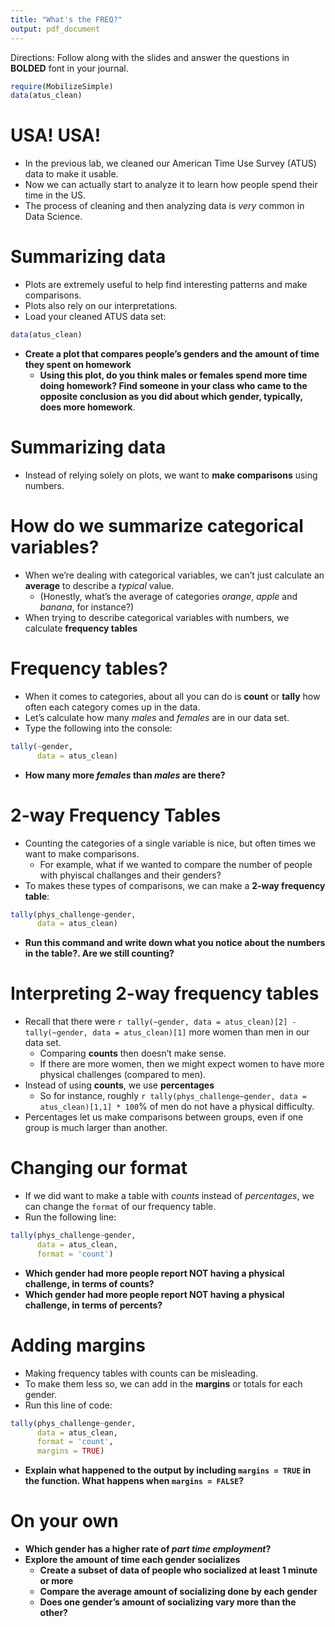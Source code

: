 ```yaml
---
title: "What's the FREQ?"
output: pdf_document
---
```


Directions: Follow along with the slides and answer the questions in **BOLDED** font in your journal.
```r
require(MobilizeSimple)
data(atus_clean)
```


USA! USA!
=========

- In the previous lab, we cleaned our American Time Use Survey (ATUS) data to make it usable.
- Now we can actually start to analyze it to learn how people spend their time in the US.
- The process of cleaning and then analyzing data is _very_ common in Data Science.



Summarizing data
=================================

- Plots are extremely useful to help find interesting patterns and make comparisons.
- Plots also rely on our interpretations.
- Load your cleaned ATUS data set:
```r
data(atus_clean)
```
- **Create a plot that compares people's genders and the amount of time they spent on homework**
    - **Using this plot, do you think males or females spend more time doing homework? Find someone in your class who came to the opposite conclusion as you did about which gender, typically, does more homework**.

Summarizing data
================

- Instead of relying solely on plots, we want to **make comparisons** using numbers.


How do we summarize categorical variables?
=================================

- When we're dealing with categorical variables, we can't just calculate an **average** to describe a _typical_ value.
    - (Honestly, what's the average of categories _orange_, _apple_ and _banana_, for instance?)
- When trying to describe categorical variables with numbers, we calculate **frequency tables**

Frequency tables?
=================

- When it comes to categories, about all you can do is **count** or **tally** how often each category comes up in the data.
- Let's calculate how many _males_ and _females_ are in our data set.
- Type the following into the console:
```r
tally(~gender, 
      data = atus_clean)
```
- **How many more _females_ than _males_ are there?**

2-way Frequency Tables
======================

- Counting the categories of a single variable is nice, but often times we want to make comparisons.
    - For example, what if we wanted to compare the number of people with phyiscal challanges and their genders?
- To makes these types of comparisons, we can make a **2-way frequency table**:
```r
tally(phys_challenge~gender, 
      data = atus_clean)
```
- **Run this command and write down what you notice about the numbers in the table?. Are we still counting?**

Interpreting 2-way frequency tables
===================================

- Recall that  there were `r tally(~gender, data = atus_clean)[2] - tally(~gender, data = atus_clean)[1]` more women than men in our data set.
    - Comparing **counts** then doesn't make sense.
    - If there are more women, then we might  expect women to have more physical challenges (compared to men).
- Instead of using **counts**, we use **percentages**
    - So for instance, roughly `r tally(phys_challenge~gender, data = atus_clean)[1,1] * 100`% of men do not have a physical difficulty.
- Percentages let us make comparisons between groups, even if one group is much larger than another.



Changing our format
===================

- If we did want to make a table with _counts_ instead of _percentages_, we can change the `format` of our frequency table.
- Run the following line:
```r
tally(phys_challenge~gender, 
      data = atus_clean, 
      format = 'count')
```
- **Which gender had more people report NOT having a physical challenge, in terms of counts?**
- **Which gender had more people report NOT having a physical challenge, in terms of percents?**

Adding margins
==============

- Making frequency tables with counts can be misleading.
- To make them less so, we can add in the **margins** or totals for each gender.
- Run this line of code:
```r
tally(phys_challenge~gender, 
      data = atus_clean, 
      format = 'count', 
      margins = TRUE)
```
- **Explain what happened to the output by including `margins = TRUE` in the function. What happens when `margins = FALSE`?**


On your own
===========

- **Which gender has a higher rate of _part time employment_?**
- **Explore the amount of time each gender socializes**
    - **Create a subset of data of people who socialized at least 1 minute or more**
    - **Compare the average amount of socializing done by each gender**
    - **Does one gender's amount of socializing vary more than the other?**





